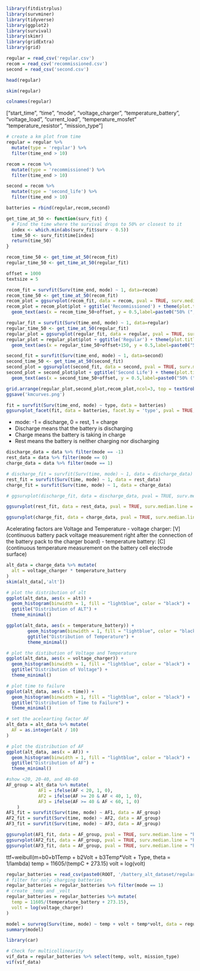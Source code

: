 ```r
library(fitdistrplus)
library(survminer)
library(tidyverse)
library(ggplot2)
library(survival)
library(skimr)
library(gridExtra)
library(grid)
```

```r
regular = read_csv('regular.csv')
recom = read_csv('recommissioned.csv')
second = read_csv('second.csv')
```
```r
head(regular)
```

```r
skim(regular)
```
```r
colnames(regular)
```
["start_time", "time", "mode", "voltage_charger", "temperature_battery", "voltage_load", "current_load", "temperature_mosfet"   "temperature_resistor", "mission_type"]
```r
# create a km plot from time
regular = regular %>%
  mutate(type = 'regular') %>%
  filter(time_end > 10)

recom = recom %>%
  mutate(type = 'recommissioned') %>%
  filter(time_end > 10)

second = recom %>%
  mutate(type = 'second_life') %>%
  filter(time_end > 10)

batteries = rbind(regular,recom,second)
```

```r
get_time_at_50 <- function(surv_fit) {
  # Find the time where the survival drops to 50% or closest to it
  index <- which.min(abs(surv_fit$surv - 0.5))
  time_50 <- surv_fit$time[index]
  return(time_50)
}

recom_time_50 <- get_time_at_50(recom_fit)
regular_time_50 <- get_time_at_50(regular_fit)
```

```r
offset = 1000
textsize = 5

recom_fit = survfit(Surv(time_end, mode) ~ 1, data=recom)
recom_time_50 <- get_time_at_50(recom_fit)
recom_plot = ggsurvplot(recom_fit, data = recom, pval = TRUE, surv.median.line = "hv", conf.int = TRUE, palette='blue')
recom_plot = recom_plot$plot + ggtitle('Recommissioned') + theme(plot.title = element_text(size = 15, face = "bold"), axis.text = element_text(size=8),axis.title.y = element_blank(),axis.ticks.y = element_blank(),axis.text.y=element_blank(),axis.line.y=element_blank(),legend.title=element_blank(),legend.position="none")+ geom_hline(yintercept = 0.5, linetype = "dashed") + geom_point(aes(x = recom_time_50, y = 0.5),color='black',size=3)+
  geom_text(aes(x = recom_time_50+offset, y = 0.5,label=paste0("50% (", round(recom_time_50, 2), ")")),vjust = -1, size = textsize)

regular_fit = survfit(Surv(time_end, mode) ~ 1, data=regular)
regular_time_50 <- get_time_at_50(regular_fit)
regular_plot = ggsurvplot(regular_fit, data = regular, pval = TRUE, surv.median.line = "hv", conf.int = TRUE, palette = 'red')
regular_plot = regular_plot$plot + ggtitle('Regular') + theme(plot.title = element_text(size = 15, face = "bold"),legend.title=element_blank(),legend.position="none") + geom_hline(yintercept = 0.5, linetype = "dashed") + geom_point(aes(x = regular_time_50, y = 0.5),color='black',size=3)+
  geom_text(aes(x = regular_time_50+offset+150, y = 0.5,label=paste0("50% (", round(regular_time_50, 2), ")")),vjust = -1, size = textsize)

second_fit = survfit(Surv(time_end, mode) ~ 1, data=second)
second_time_50 <- get_time_at_50(second_fit)
second_plot = ggsurvplot(second_fit, data = second, pval = TRUE, surv.median.line = "hv", conf.int = TRUE, palette = 'forestgreen')
second_plot = second_plot$plot + ggtitle('Second Life') + theme(plot.title = element_text(size = 15, face = "bold"), legend.title=element_blank(), axis.title.y = element_blank(), axis.ticks.y = element_blank(),axis.text.y=element_blank(), legend.position="none",axis.line.y = element_blank()) + geom_hline(yintercept = 0.5, linetype = "dashed") + geom_point(aes(x = second_time_50, y = 0.5),color='black',size=3)+
  geom_text(aes(x = second_time_50+offset, y = 0.5,label=paste0("50% (", round(second_time_50, 2), ")")),vjust = -1, size = textsize)
```

```r
grid.arrange(regular_plot,second_plot,recom_plot,ncol=3, top = textGrob('Kaplan-Meyer Curves for Battery Packs',gp=gpar(fontsize=20,face='bold')))
ggsave('kmcurves.png')
```

```r
fit = survfit(Surv(time_end, mode) ~ type, data = batteries)
ggsurvplot_facet(fit, data = batteries, facet.by = 'type', pval = TRUE, surv.median.line = "hv", conf.int = TRUE) + ggtitle("KM curve for Batteries")
```
- mode: -1 = discharge, 0 = rest, 1 = charge
- Discharge means that the battery is discharging
- Charge means the battery is taking in charge
- Rest means the battery is neither charging nor discharging
```r
discharge_data = data %>% filter(mode == -1)
rest_data = data %>% filter(mode == 0)
charge_data = data %>% filter(mode == 1)
```
```r
# discharge_fit = survfit(Surv(time, mode) ~ 1, data = discharge_data)
rest_fit = survfit(Surv(time, mode) ~ 1, data = rest_data)
charge_fit = survfit(Surv(time, mode) ~ 1, data = charge_data)
```
```r
# ggsurvplot(discharge_fit, data = discharge_data, pval = TRUE, surv.median.line = "hv", conf.int = TRUE) + ggtitle("KM curve for Discharging Batteries")
```
```r
ggsurvplot(rest_fit, data = rest_data, pval = TRUE, surv.median.line = "hv", conf.int = TRUE) + ggtitle("KM curve for Batteries at Rest")
```
```r
ggsurvplot(charge_fit, data = charge_data, pval = TRUE, surv.median.line = "hv", conf.int = TRUE) + ggtitle("KM curve for Charging Batteries")
```
Acelerating factors are Voltage and Temperature
- voltage charger: [V] (continuous battery pack voltage measurement right after the connection of the battery pack to the charger board)
- temperature battery: [C] (continuous temperature measurement on the battery cell electrode surface)
```r
alt_data = charge_data %>% mutate(
  alt = voltage_charger * temperature_battery
)
skim(alt_data[,'alt'])
```
```r
# plot the distribution of alt
ggplot(alt_data, aes(x = alt)) +
  geom_histogram(binwidth = 1, fill = "lightblue", color = "black") +
  ggtitle("Distribution of ALT") +
  theme_minimal()
```
```r
ggplot(alt_data, aes(x = temperature_battery)) +
        geom_histogram(binwidth = 1, fill = "lightblue", color = "black") +
        ggtitle("Distribution of Temperature") +
        theme_minimal()
```
```r
# plot the distibution of Voltage and Temperature
ggplot(alt_data, aes(x = voltage_charger)) +
  geom_histogram(binwidth = 1, fill = "lightblue", color = "black") +
  ggtitle("Distribution of Voltage") +
  theme_minimal()
```
```r
# plot time to failure
ggplot(alt_data, aes(x = time)) +
  geom_histogram(binwidth = 1, fill = "lightblue", color = "black") +
  ggtitle("Distribution of Time to Failure") +
  theme_minimal()
```
```r
# set the acelearting factor AF
alt_data = alt_data %>% mutate(
  AF = as.integer(alt / 10)
)
```
```r
# plot the distribution of AF
ggplot(alt_data, aes(x = AF)) +
  geom_histogram(binwidth = 1, fill = "lightblue", color = "black") +
  ggtitle("Distribution of AF") +
  theme_minimal()

```
```r
#show <20, 20-40, and 40-60
AF_group = alt_data %>% mutate(
            AF1 = ifelse(AF < 20, 1, 0),
            AF2 = ifelse(AF >= 20 & AF < 40, 1, 0),
            AF3 = ifelse(AF >= 40 & AF < 60, 1, 0)
    )
AF1_fit = survfit(Surv(time, mode) ~ AF1, data = AF_group)
AF2_fit = survfit(Surv(time, mode) ~ AF2, data = AF_group)
AF3_fit = survfit(Surv(time, mode) ~ AF3, data = AF_group)
```
```r
ggsurvplot(AF1_fit, data = AF_group, pval = TRUE, surv.median.line = "hv", conf.int = TRUE) + ggtitle("KM curve for AF < 20")
ggsurvplot(AF2_fit, data = AF_group, pval = TRUE, surv.median.line = "hv", conf.int = TRUE) + ggtitle("KM curve for 20 <= AF < 40")
ggsurvplot(AF3_fit, data = AF_group, pval = TRUE, surv.median.line = "hv", conf.int = TRUE) + ggtitle("KM curve for 40 <= AF < 60")
```

ttf~weibull(m=b0+b1Temp + b2Volt + b3Temp*Volt + Type, theta = 1/lambda)
temp = 11605/(tempC + 273.15)
volt = log(volt)
```r
regular_batteries = read_csv(paste0(ROOT, '/battery_alt_dataset/regular_alt_batteries.csv'))
# filter for only charging batteries
regular_batteries = regular_batteries %>% filter(mode == 1)
# create _temp and _volt
regular_batteries = regular_batteries %>% mutate(
  temp = 11605/(temperature_battery + 273.15),
  volt = log(voltage_charger)
)
```
```r
model = survreg(Surv(time, mode) ~ temp + volt + temp*volt, data = regular_batteries, dist = "weibull", control = survreg.control(maxiter = 1000000))
summary(model)
```
```r
library(car)

# Check for multicollinearity
vif_data = regular_batteries %>% select(temp, volt, mission_type)
vif(vif_data)
```
